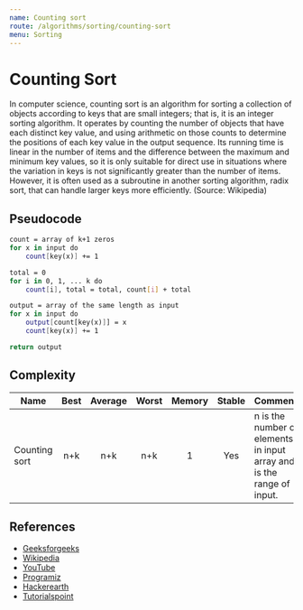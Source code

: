 ```yaml
---
name: Counting sort
route: /algorithms/sorting/counting-sort
menu: Sorting
---
```


# Counting Sort

In computer science, counting sort is an algorithm for sorting a collection of objects
according to keys that are small integers; that is, it is an integer sorting algorithm. It
operates by counting the number of objects that have each distinct key value, and using
arithmetic on those counts to determine the positions of each key value in the output
sequence. Its running time is linear in the number of items and the difference between the
maximum and minimum key values, so it is only suitable for direct use in situations where
the variation in keys is not significantly greater than the number of items. However, it
is often used as a subroutine in another sorting algorithm, radix sort, that can handle
larger keys more efficiently. (Source: Wikipedia)

## Pseudocode

```bash
count = array of k+1 zeros
for x in input do
    count[key(x)] += 1

total = 0
for i in 0, 1, ... k do
    count[i], total = total, count[i] + total

output = array of the same length as input
for x in input do
    output[count[key(x)]] = x
    count[key(x)] += 1

return output
```

## Complexity

| Name          | Best | Average | Worst | Memory | Stable | Comments                                                                |
| ------------- | :--: | :-----: | :---: | :----: | :----: | :---------------------------------------------------------------------- |
| Counting sort | n+k  |   n+k   |  n+k  |   1    |  Yes   | n is the number of elements in input array and k is the range of input. |

## References

- [Geeksforgeeks](https://www.geeksforgeeks.org/counting-sort/)
- [Wikipedia](https://en.wikipedia.org/wiki/Counting_sort)
- [YouTube](https://www.youtube.com/watch?v=7zuGmKfUt7s&ab_channel=GeeksforGeeks)
- [Programiz](https://www.programiz.com/dsa/counting-sort)
- [Hackerearth](https://www.hackerearth.com/practice/algorithms/sorting/counting-sort/tutorial/)
- [Tutorialspoint](https://www.tutorialspoint.com/Counting-Sort)
